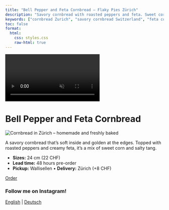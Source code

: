```yaml
---
title: "Bell Pepper and Feta Cornbread – Flaky Pies Zürich"
description: "Savory cornbread with roasted peppers and feta. Sweet corn meets a touch of salty tang."
keywords: ["cornbread Zurich", "savory cornbread Switzerland", "feta cornbread Zurich", "American bakery Zurich", "homemade bread Wallisellen"]
toc: false
format:
  html:
    css: styles.css
    raw-html: true 
---
```

<!-- Desktop background video -->
<div class="background-video-container">
  <video autoplay muted loop playsinline>
    <source src="../Backgroundrotating.mp4" type="video/mp4">
  </video>
</div>

# Bell Pepper and Feta Cornbread

<div class="pie-layout">

<img src="images/Cornbread-zurich.jpeg"
       alt="Cornbread in Zürich – homemade and freshly baked"
       class="pie-photo" loading="lazy">

<div class="pie-text">
<p>
      A savory cornbread that’s soft inside and golden at the edges. Topped with roasted peppers and creamy feta, it’s a mix of sweet corn and salty tang.
      
</p>
<ul>
<li><strong>Sizes:</strong> 24 cm (22 CHF)</li>
<li><strong>Lead time:</strong> 48 hours pre-order</li>
<li><strong>Pickup:</strong> Wallisellen • <strong>Delivery:</strong> Zürich (+8 CHF)</li>
</ul>
<div class="nav-button">
  <a href="order-pies-zurich.qmd" class="btn-link">Order</a>
</div>
</div>

</div>



<div class="content-overlay">



<script type="application/ld+json">
{
  "@context": "https://schema.org",
  "@type": "Bakery",
  "name": "Flaky",
  "image": "https://yourdomain.com/logo_website.png",
  "address": {
    "@type": "PostalAddress",
    "addressLocality": "Zürich",
    "addressCountry": "CH"
  },
  "servesCuisine": "American desserts",
  "url": "https://yourdomain.com",
  "description": "Flaky is a home-based microbakery in Zürich, baking handmade American-style pies such as pumpkin pie, cinnamon apple crumble, and pecan pie."
}
</script>

<div class="social-center">
  <h3 class="social-heading">Follow me on Instagram!</h3>
  <a href="https://www.instagram.com/flakypieshop" target="_blank" class="social-link">
    <i class="fab fa-instagram"></i>
  </a>
</div>



<div class="language-switch">
  <a href="index.html">English</a> |
  <a href="de/index.html">Deutsch</a>
</div>



<div class="footer-heart">
  <i class="fas fa-heart"></i>
</div>


<script>
document.addEventListener("DOMContentLoaded", function() {
  const navLinks = document.querySelectorAll('.navbar-nav .nav-link');
  const navbarCollapse = document.querySelector('.navbar-collapse');

  navLinks.forEach(function(link) {
    link.addEventListener('click', function() {
      if (navbarCollapse.classList.contains('show')) {
        // collapse the menu
        const collapse = new bootstrap.Collapse(navbarCollapse);
        collapse.hide();
      }
    });
  });
});
</script>
